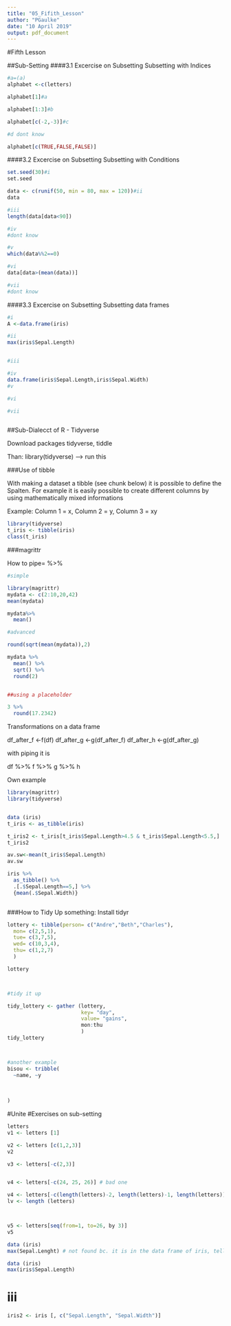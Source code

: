 ```yaml
---
title: "05_Fifith_Lesson"
author: "PGaulke"
date: "10 April 2019"
output: pdf_document
---
```

#Fifth Lesson

##Sub-Setting
####3.1 Excercise on Subsetting
Subsetting with Indices

```r
#a=(a)
alphabet <-c(letters)

alphabet[1]#a

alphabet[1:3]#b

alphabet[c(-2,-3)]#c

#d dont know

alphabet[c(TRUE,FALSE,FALSE)]

```

####3.2 Excercise on Subsetting
Subsetting with Conditions

```r
set.seed(30)#i
set.seed

data <- c(runif(50, min = 80, max = 120))#ii
data

#iii
length(data[data<90])

#iv
#dont know

#v
which(data%%2==0)

#vi
data[data>(mean(data))]

#vii
#dont know

```

####3.3 Excercise on Subsetting
Subsetting data frames

```r
#i
A <-data.frame(iris)

#ii
max(iris$Sepal.Length)


#iii

#iv
data.frame(iris$Sepal.Length,iris$Sepal.Width)
#v

#vi

#vii



```

##Sub-Dialecct of R - Tidyverse

Download packages tidyverse, tiddle

Than: library(tidyverse) --> run this 

###Use of tibble

With making a dataset a tibble (see chunk below) it is possible to define the Spalten. For example it is easily possible to create different columns by using mathematically mixed informations

Example: Column 1 = x, Column 2 = y, Column 3 = xy




```r
library(tidyverse)
t_iris <- tibble(iris)
class(t_iris)


```



###magrittr

How to pipe= %>%

```r

#simple

library(magrittr)
mydata <- c(2:10,20,42)
mean(mydata)

mydata%>%
  mean()

#advanced

round(sqrt(mean(mydata)),2)

mydata %>%
  mean() %>%
  sqrt() %>%
  round(2)


##using a placeholder

3 %>%
  round(17.2342)


```


Transformations on a data frame

df_after_f <-f(df)
df_after_g <-g(df_after_f)
df_after_h <-g(df_after_g)

with piping it is

df %>%
  f %>%
  g %>%
  h
  

Own example
```r

library(magrittr)
library(tidyverse)


data (iris)
t_iris <- as_tibble(iris)

t_iris2 <- t_iris[t_iris$Sepal.Length>4.5 & t_iris$Sepal.Length<5.5,]
t_iris2

av.sw<-mean(t_iris$Sepal.Length)
av.sw

iris %>%
  as_tibble() %>%
  .[.$Sepal.Length==5,] %>%
  {mean(.$Sepal.Width)}



```

###How to Tidy Up something: Install tidyr


```r

lottery <- tibble(person= c("Andre","Beth","Charles"),
  mon= c(2,5,1),
  tue= c(3,7,5),
  wed= c(10,3,4),
  thu= c(1,2,7)
  )

lottery



#tidy it up

tidy_lottery <- gather (lottery,
                        key= "day",
                        value= "gains",
                        mon:thu
                        )
tidy_lottery



#another example
bisou <- tribble(
  ~name, ~y
  
  
  
)

```

#Unite 
#Exercises on sub-setting

```r
letters 
v1 <- letters [1]

v2 <- letters [c(1,2,3)]
v2

v3 <- letters[-c(2,3)]


v4 <- letters[-c(24, 25, 26)] # bad one

v4 <- letters[-c(length(letters)-2, length(letters)-1, length(letters))]
lv <- length (letters)



v5 <- letters[seq(from=1, to=26, by 3)]
v5
```

```r
data (iris)
max(Sepal.Lenght) # not found bc. it is in the data frame of iris, tell them, it should look in the data frame
```

```r
data (iris)
max(iris$Sepal.Length)
```

# iii

```r
iris2 <- iris [, c("Sepal.Length", "Sepal.Width")]
```



